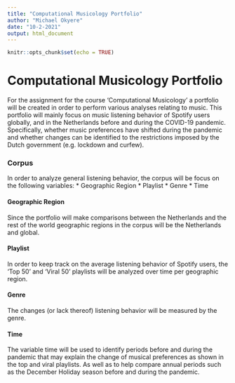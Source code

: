 ```yaml
---
title: "Computational Musicology Portfolio"
author: "Michael Okyere"
date: "10-2-2021"
output: html_document
---
```


```r
knitr::opts_chunk$set(echo = TRUE)
```

# Computational Musicology Portfolio

For the assignment for the course 'Computational Musicology' a portfolio will be created in order to perform various analyses relating to music.
This portfolio will mainly focus on music listening behavior of Spotify users globally, and in the Netherlands before and during the COVID-19 pandemic. Specifically, whether music preferences have shifted during the pandemic and whether changes can be identified to the restrictions imposed by the Dutch government (e.g. lockdown and curfew).

### Corpus
In order to analyze general listening behavior, the corpus will be focus on the following variables:
* Geographic Region
* Playlist
* Genre
* Time

#### Geographic Region
Since the portfolio will make comparisons between the Netherlands and the rest of the world geographic regions in the corpus will be the Netherlands and global.

#### Playlist
In order to keep track on the average listening behavior of Spotify users, the ‘Top 50’ and ‘Viral 50’ playlists will be analyzed over time per geographic region.

#### Genre
The changes (or lack thereof) listening behavior will be measured by the genre.

#### Time
The variable time will be used to identify periods before and during the pandemic that may explain the change of musical preferences as shown in the top and viral playlists. As well as to help compare annual periods such as the December Holiday season before and during the pandemic. 
